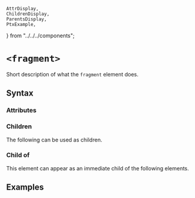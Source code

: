     AttrDisplay,
    ChildrenDisplay,
    ParentsDisplay,
    PtxExample,
} from "../../../components";

# `<fragment>`

Short description of what the `fragment` element does.

## Syntax

### Attributes

<AttrDisplay name="fragment" />

### Children

The following can be used as children.

<ChildrenDisplay name="fragment" />

### Child of

This element can appear as an immediate child of the following elements.

<ParentsDisplay name="fragment" />

## Examples

    